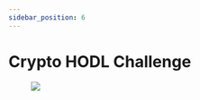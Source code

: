 ```yaml
---
sidebar_position: 6
---
```


# Crypto HODL Challenge

<figure>
  <img
    src={
      require("@site/static/img/unit-crypto-events/hodl-challenge.avif").default
    }
  />
</figure>
